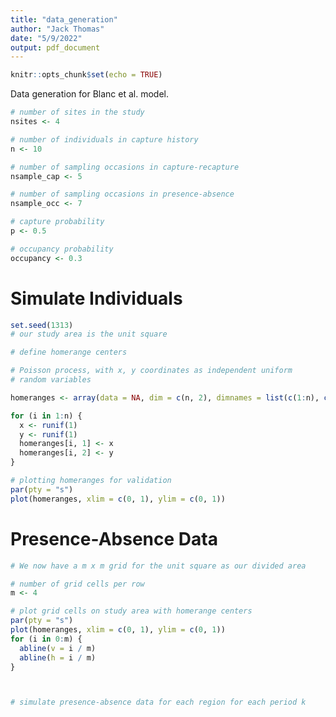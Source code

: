 ```yaml
---
title: "data_generation"
author: "Jack Thomas"
date: "5/9/2022"
output: pdf_document
---
```


```r
knitr::opts_chunk$set(echo = TRUE)
```

Data generation for Blanc et al. model.

```r
# number of sites in the study
nsites <- 4

# number of individuals in capture history
n <- 10

# number of sampling occasions in capture-recapture
nsample_cap <- 5

# number of sampling occasions in presence-absence
nsample_occ <- 7

# capture probability
p <- 0.5

# occupancy probability
occupancy <- 0.3
```


# Simulate Individuals

```r
set.seed(1313)
# our study area is the unit square

# define homerange centers

# Poisson process, with x, y coordinates as independent uniform
# random variables

homeranges <- array(data = NA, dim = c(n, 2), dimnames = list(c(1:n), c("x", "y")))

for (i in 1:n) {
  x <- runif(1)
  y <- runif(1)
  homeranges[i, 1] <- x
  homeranges[i, 2] <- y
}

# plotting homeranges for validation
par(pty = "s")
plot(homeranges, xlim = c(0, 1), ylim = c(0, 1))
```

# Presence-Absence Data

```r

# We now have a m x m grid for the unit square as our divided area

# number of grid cells per row
m <- 4

# plot grid cells on study area with homerange centers
par(pty = "s")
plot(homeranges, xlim = c(0, 1), ylim = c(0, 1))
for (i in 0:m) {
  abline(v = i / m)
  abline(h = i / m)
}



# simulate presence-absence data for each region for each period k
```
